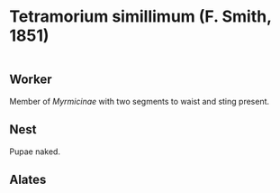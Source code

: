 # **Tetramorium simillimum** (F. Smith, 1851)

```marginfigure
```

## Worker
Member of *Myrmicinae* with two segments to waist and sting present.

## Nest
Pupae naked.

## Alates

\pagebreak